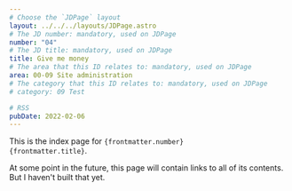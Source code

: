 ```yaml
---
# Choose the `JDPage` layout
layout: ../../../layouts/JDPage.astro
# The JD number: mandatory, used on JDPage
number: "04"
# The JD title: mandatory, used on JDPage
title: Give me money
# The area that this ID relates to: mandatory, used on JDPage
area: 00-09 Site administration
# The category that this ID relates to: mandatory, used on JDPage
# category: 09 Test

# RSS
pubDate: 2022-02-06
---
```


This is the index page for <code>{frontmatter.number} {frontmatter.title}</code>.

At some point in the future, this page will contain links to all of its contents. But I haven't built that yet.
